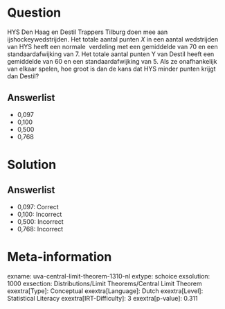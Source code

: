 Question
========

HYS Den Haag en Destil Trappers Tilburg doen mee aan
ijshockeywedstrijden. Het totale aantal punten *X* in een aantal
wedstrijden van HYS heeft een normale  verdeling met een gemiddelde van
70 en een standaardafwijking van 7. Het totale aantal punten Y van
Destil heeft een gemiddelde van 60 en een standaardafwijking van 5. Als
ze onafhankelijk van elkaar spelen, hoe groot is dan de kans dat HYS
minder punten krijgt dan Destil?

Answerlist
----------

* 0,097
* 0,100
* 0,500
* 0,768

Solution
========

Answerlist
----------

* 0,097: Correct
* 0,100: Incorrect
* 0,500: Incorrect
* 0,768: Incorrect

Meta-information
================
exname: uva-central-limit-theorem-1310-nl
extype: schoice
exsolution: 1000
exsection: Distributions/Limit Theorems/Central Limit Theorem
exextra[Type]: Conceptual
exextra[Language]: Dutch
exextra[Level]: Statistical Literacy
exextra[IRT-Difficulty]: 3
exextra[p-value]: 0.311
